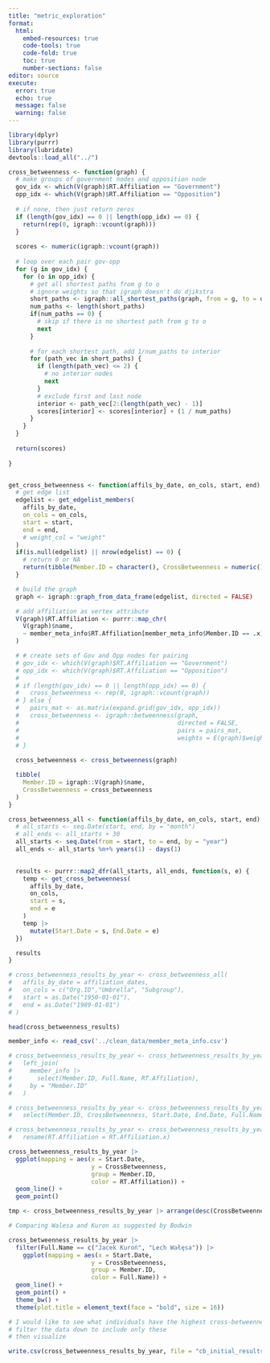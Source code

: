 ```yaml
---
title: "metric_exploration"
format: 
  html:
    embed-resources: true
    code-tools: true
    code-fold: true
    toc: true
    number-sections: false
editor: source
execute: 
  error: true
  echo: true
  message: false
  warning: false
---
```



```r
library(dplyr)
library(purrr)
library(lubridate)
devtools::load_all("../")
```

```r
cross_betweenness <- function(graph) {
  # make groups of government nodes and opposition node
  gov_idx <- which(V(graph)$RT.Affiliation == "Government")
  opp_idx <- which(V(graph)$RT.Affiliation == "Opposition")
  
  # if none, then just return zeros
  if (length(gov_idx) == 0 || length(opp_idx) == 0) {
    return(rep(0, igraph::vcount(graph)))
  }
  
  scores <- numeric(igraph::vcount(graph))
  
  # loop over each pair gov-opp
  for (g in gov_idx) {
    for (o in opp_idx) {
      # get all shortest paths from g to o
      # ignore weights so that igraph doesn't do djikstra
      short_paths <- igraph::all_shortest_paths(graph, from = g, to = o, weights = NA)$res
      num_paths <- length(short_paths)
      if(num_paths == 0) {
        # skip if there is no shortest path from g to o
        next
      }
      
      # for each shortest path, add 1/num_paths to interior 
      for (path_vec in short_paths) {
        if (length(path_vec) <= 2) {
          # no interior nodes
          next
        }
        # exclude first and last node
        interior <- path_vec[2:(length(path_vec) - 1)]
        scores[interior] <- scores[interior] + (1 / num_paths)
      }
    }
  }
  
  return(scores)
  
}

```

```r



```

```r

get_cross_betweenness <- function(affils_by_date, on_cols, start, end) {
  # get edge list
  edgelist <- get_edgelist_members(
    affils_by_date,
    on_cols = on_cols,
    start = start,
    end = end,
    # weight_col = "weight"
  )
  if(is.null(edgelist) || nrow(edgelist) == 0) {
    # return 0 or NA
    return(tibble(Member.ID = character(), CrossBetweenness = numeric()))
  }

  # build the graph
  graph <- igraph::graph_from_data_frame(edgelist, directed = FALSE)

  # add affiliation as vertex attribute
  V(graph)$RT.Affiliation <- purrr::map_chr(
    V(graph)$name,
    ~ member_meta_info$RT.Affiliation[member_meta_info$Member.ID == .x]
  )

  # # create sets of Gov and Opp nodes for pairing
  # gov_idx <- which(V(graph)$RT.Affiliation == "Government")
  # opp_idx <- which(V(graph)$RT.Affiliation == "Opposition")
  # 
  # if (length(gov_idx) == 0 || length(opp_idx) == 0) {
  #   cross_betweenness <- rep(0, igraph::vcount(graph))
  # } else {
  #   pairs_mat <- as.matrix(expand.grid(gov_idx, opp_idx))
  #   cross_betweenness <- igraph::betweenness(graph,
  #                                            directed = FALSE,
  #                                            pairs = pairs_mat,
  #                                            weights = E(graph)$weight)
  # }
  
  cross_betweenness <- cross_betweenness(graph)

  tibble(
    Member.ID = igraph::V(graph)$name,
    CrossBetweenness = cross_betweenness
  )
}

```

```r
cross_betweenness_all <- function(affils_by_date, on_cols, start, end) {
  # all_starts <- seq.Date(start, end, by = "month")
  # all_ends <- all_starts + 30
  all_starts <- seq.Date(from = start, to = end, by = "year")
  all_ends <- all_starts %m+% years(1) - days(1) 
  

  results <- purrr::map2_dfr(all_starts, all_ends, function(s, e) {
    temp <- get_cross_betweenness(
      affils_by_date,
      on_cols,
      start = s,
      end = e
    )
    temp |>
      mutate(Start.Date = s, End.Date = e)
  })

  results
}

```

```r
# cross_betweenness_results_by_year <- cross_betweenness_all(
#   affils_by_date = affiliation_dates,
#   on_cols = c("Org.ID","Umbrella", "Subgroup"),
#   start = as.Date("1950-01-01"),
#   end = as.Date("1989-01-01")
# )

head(cross_betweenness_results)


```

```r
member_info <- read_csv('../clean_data/member_meta_info.csv')

# cross_betweenness_results_by_year <- cross_betweenness_results_by_year |> 
#   left_join(
#     member_info |> 
#       select(Member.ID, Full.Name, RT.Affiliation),
#     by = "Member.ID"
#   )

# cross_betweenness_results_by_year <- cross_betweenness_results_by_year |> 
#   select(Member.ID, CrossBetweenness, Start.Date, End.Date, Full.Name.x, RT.Affiliation.x)

# cross_betweenness_results_by_year <- cross_betweenness_results_by_year |> 
#   rename(RT.Affiliation = RT.Affiliation.x)

cross_betweenness_results_by_year |> 
  ggplot(mapping = aes(x = Start.Date,
                       y = CrossBetweenness,
                       group = Member.ID,
                       color = RT.Affiliation)) +
  geom_line() +
  geom_point()
```

```r
tmp <- cross_betweenness_results_by_year |> arrange(desc(CrossBetweenness))

```

```r
# Comparing Walesa and Kuron as suggested by Bodwin

cross_betweenness_results_by_year |> 
  filter(Full.Name == c("Jacek Kuroń", "Lech Wałęsa")) |> 
    ggplot(mapping = aes(x = Start.Date,
                       y = CrossBetweenness,
                       group = Member.ID,
                       color = Full.Name)) +
  geom_line() +
  geom_point() +
  theme_bw() +
  theme(plot.title = element_text(face = "bold", size = 16))

```


```r
# I would like to see what individuals have the highest cross-betweenness on average
# filter the data down to include only these
# then visualize

write.csv(cross_betweenness_results_by_year, file = "cb_initial_results.csv", row.names = FALSE)

```

